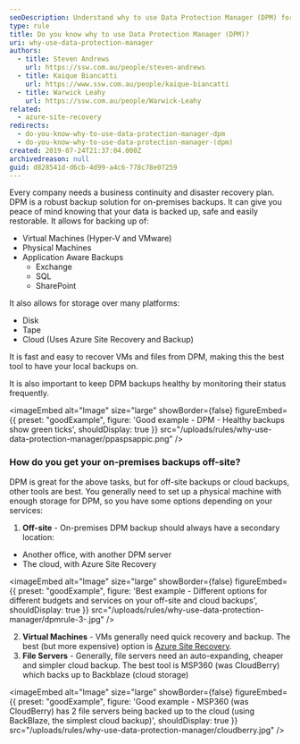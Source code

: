 ```yaml
---
seoDescription: Understand why to use Data Protection Manager (DPM) for robust on-premises backups and peace of mind knowing your data is safe and easily restorable.
type: rule
title: Do you know why to use Data Protection Manager (DPM)?
uri: why-use-data-protection-manager
authors:
  - title: Steven Andrews
    url: https://ssw.com.au/people/steven-andrews
  - title: Kaique Biancatti
    url: https://www.ssw.com.au/people/kaique-biancatti
  - title: Warwick Leahy
    url: https://ssw.com.au/people/Warwick-Leahy
related:
  - azure-site-recovery
redirects:
  - do-you-know-why-to-use-data-protection-manager-dpm
  - do-you-know-why-to-use-data-protection-manager-(dpm)
created: 2019-07-24T21:37:04.000Z
archivedreason: null
guid: d828541d-d6cb-4d99-a4c6-778c78e07259
---
```


Every company needs a business continuity and disaster recovery plan. DPM is a robust backup solution for on-premises backups. It can give you peace of mind knowing that your data is backed up, safe and easily restorable. It allows for backing up of:
- Virtual Machines (Hyper-V and VMware)
- Physical Machines
- Application Aware Backups
  - Exchange
  - SQL
  - SharePoint

It also allows for storage over many platforms:

- Disk
- Tape
- Cloud (Uses Azure Site Recovery and Backup)

It is fast and easy to recover VMs and files from DPM, making this the best tool to have your local backups on.

It is also important to keep DPM backups healthy by monitoring their status frequently.

<imageEmbed
  alt="Image"
  size="large"
  showBorder={false}
  figureEmbed={{
    preset: "goodExample",
    figure: 'Good example - DPM - Healthy backups show green ticks',
    shouldDisplay: true
  }}
  src="/uploads/rules/why-use-data-protection-manager/ppaspsappic.png"
/>

### How do you get your on-premises backups off-site?

DPM is great for the above tasks, but for off-site backups or cloud backups, other tools are best. You generally need to set up a physical machine with enough storage for DPM, so you have some options depending on your services:

1. **Off-site** - On-premises DPM backup should always have a secondary location:

- Another office, with another DPM server
- The cloud, with Azure Site Recovery

<imageEmbed
  alt="Image"
  size="large"
  showBorder={false}
  figureEmbed={{
    preset: "goodExample",
    figure: 'Best example - Different options for different budgets and services on your off-site and cloud backups',
    shouldDisplay: true
  }}
  src="/uploads/rules/why-use-data-protection-manager/dpmrule-3-.jpg"
/>

2. **Virtual Machines** - VMs generally need quick recovery and backup. The best (but more expensive) option is [Azure Site Recovery](/azure-site-recovery).
3. **File Servers** - Generally, file servers need an auto-expanding, cheaper and simpler cloud backup. The best tool is MSP360 (was CloudBerry) which backs up to Backblaze (cloud storage)

<imageEmbed
  alt="Image"
  size="large"
  showBorder={false}
  figureEmbed={{
    preset: "goodExample",
    figure: 'Good example - MSP360 (was CloudBerry) has 2 file servers being backed up to the cloud (using BackBlaze, the simplest cloud backup)',
    shouldDisplay: true
  }}
  src="/uploads/rules/why-use-data-protection-manager/cloudberry.jpg"
/>